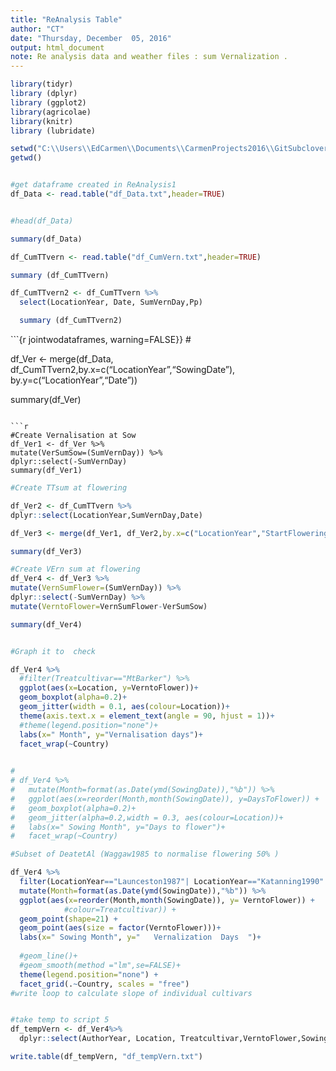 ```yaml
---
title: "ReAnalysis Table"
author: "CT"
date: "Thursday, December  05, 2016"
output: html_document
note: Re analysis data and weather files : sum Vernalization .
---
```


```r
library(tidyr)
library (dplyr)
library (ggplot2)
library(agricolae)
library(knitr)
library (lubridate)

```
 


```r
setwd("C:\\Users\\EdCarmen\\Documents\\CarmenProjects2016\\GitSubclover\\ReAnalysis")
getwd()


#get dataframe created in ReAnalysis1
df_Data <- read.table("df_Data.txt",header=TRUE)


#head(df_Data)

summary(df_Data)

```

```r
df_CumTTvern <- read.table("df_CumVern.txt",header=TRUE)

summary (df_CumTTvern)

```

```r
df_CumTTvern2 <- df_CumTTvern %>%
  select(LocationYear, Date, SumVernDay,Pp)

  summary (df_CumTTvern2)
```

```{r  jointwodataframes, warning=FALSE}}
#

df_Ver <- merge(df_Data, df_CumTTvern2,by.x=c("LocationYear","SowingDate"), by.y=c("LocationYear","Date"))

summary(df_Ver)

```

```r
#Create Vernalisation at Sow
df_Ver1 <- df_Ver %>%
mutate(VerSumSow=(SumVernDay)) %>%
dplyr::select(-SumVernDay)
summary(df_Ver1)

```


```r
#Create TTsum at flowering

df_Ver2 <- df_CumTTvern %>%
dplyr::select(LocationYear,SumVernDay,Date)

df_Ver3 <- merge(df_Ver1, df_Ver2,by.x=c("LocationYear","StartFlowering"), by.y=c("LocationYear","Date"))

summary(df_Ver3)
```


```r
#Create VErn sum at flowering 
df_Ver4 <- df_Ver3 %>%
mutate(VernSumFlower=(SumVernDay)) %>%
dplyr::select(-SumVernDay) %>%
mutate(VerntoFlower=VernSumFlower-VerSumSow)

summary(df_Ver4)



```

```r
#Graph it to  check 

df_Ver4 %>%
  #filter(Treatcultivar=="MtBarker") %>%
  ggplot(aes(x=Location, y=VerntoFlower))+
  geom_boxplot(alpha=0.2)+
  geom_jitter(width = 0.1, aes(colour=Location))+
  theme(axis.text.x = element_text(angle = 90, hjust = 1))+
  #theme(legend.position="none")+
  labs(x=" Month", y="Vernalisation days")+
  facet_wrap(~Country)
  

```



```r
# 
# df_Ver4 %>%
#   mutate(Month=format(as.Date(ymd(SowingDate)),"%b")) %>%
#   ggplot(aes(x=reorder(Month,month(SowingDate)), y=DaysToFlower)) +
#   geom_boxplot(alpha=0.2)+
#   geom_jitter(alpha=0.2,width = 0.3, aes(colour=Location))+
#   labs(x=" Sowing Month", y="Days to flower")+
#   facet_wrap(~Country)
```



```r
#Subset of DeatetAl (Waggaw1985 to normalise flowering 50% )

df_Ver4 %>%
  filter(LocationYear=="Launceston1987"| LocationYear=="Katanning1990"| LocationYear=="Condobolin1986"| LocationYear=="Melbourne1969" ) %>%
  mutate(Month=format(as.Date(ymd(SowingDate)),"%b")) %>%
  ggplot(aes(x=reorder(Month,month(SowingDate)), y= VerntoFlower)) +
            #colour=Treatcultivar)) +
  geom_point(shape=21) +
  geom_point(aes(size = factor(VerntoFlower)))+
  labs(x=" Sowing Month", y="   Vernalization  Days  ")+
  
  #geom_line()+
  #geom_smooth(method ="lm",se=FALSE)+
  theme(legend.position="none") +
  facet_grid(.~Country, scales = "free")
#write loop to calculate slope of individual cultivars 



```

```r

#take temp to script 5
df_tempVern <- df_Ver4%>%
  dplyr::select(AuthorYear, Location, Treatcultivar,VerntoFlower,SowingDate)

write.table(df_tempVern, "df_tempVern.txt")


```

